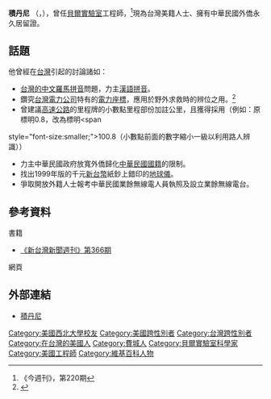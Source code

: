 {{Infobox_Person
| name = 積丹尼
| native_name         = Dan Jacobson
| native_name_lang    = en
|image= WM2007 PreparationDay DanJacobson.jpg
|box_width= 200px
| 性別 = 男
|birth_date= {{Birth date and age|1960|12|16}}
|birth_place=  {{USA}}[[賓夕法尼亞州|賓夕法尼亞州]][[費城|費城]]<ref>Actually "美國費城人，出身伊利諾州" is backwards. If you look at my website, you'll see I was born in Ph. but was raised in Chi. --jidanni 5/2010。住了芝加哥比費城長百倍。 --jidanni 6/2021</ref>
|nationality= {{USA}}
|permanent residency= {{ROC}}
|education= [[西北大学_(美国伊利诺州)|西北大學]]電腦科學[[碩士|碩士]]}}

'''積丹尼''' （{{lang-en|Dan Jacobson}}，{{bd|1960年|12月16日|catIdx=Ji}}），曾任[[貝爾實驗室|貝爾實驗室]]工程師，<ref>《今週刊》，第220期</ref>現為台灣美籍人士、擁有中華民國外僑永久居留證。

==話題==
他曾經在[[台灣|台灣]]引起的討論諸如：
*[[台灣的中文羅馬拼音|台灣的中文羅馬拼音]]問題，力主[[漢語拼音|漢語拼音]]。
*鑽究[[台灣電力公司|台灣電力公司]]特有的[[電力座標|電力座標]]，應用於野外求救時的辨位之用。<ref>{{cite press release|publisher=自由電子報|date=2010年3月7日|title=台灣洋女婿 鑽研電火柱密碼13年|url=http://www.libertytimes.com.tw/2010/new/mar/7/today-life13-3.htm}}</ref>
*曾建議[[高速公路|高速公路]]的里程牌的小數點里程部份加註公里，且獲得採用（例如：原標明0.8，改為標明<span
style="font-size:smaller;">100</span>.8（小數點前面的數字縮小一級以利用路人辨識））
*力主中華民國政府放寬外僑歸化[[中華民國國籍|中華民國國籍]]的限制。
*找出1999年版的千元[[新台幣|新台幣]]紙鈔上錯印的[[commons:Category:Taiwan_$1000_banknote_1999_edition|地球儀]]。
*爭取開放外籍人士報考中華民國業餘無線電人員執照及設立業餘無線電台。

==參考資料==
;書籍
* [https://web.archive.org/web/20070928001046/http://www.newtaiwan.com.tw/bulletinview.jsp?period=366&bulletinid=10501 《新台灣新聞週刊》第366期]

;網頁
<references />

==外部連結==
{{commonscat|Jidanni}}
*[https://www.jidanni.org/ 積丹尼]

{{美国人小作品}}

{{DEFAULTSORT:Ji積}}
[[Category:美國西北大學校友|Category:美國西北大學校友]]
[[Category:美國跨性別者|Category:美國跨性別者]]
[[Category:台灣跨性別者|Category:台灣跨性別者]]
[[Category:在台灣的美國人|Category:在台灣的美國人]]
[[Category:費城人|Category:費城人]]
[[Category:貝爾實驗室科學家|Category:貝爾實驗室科學家]]
[[Category:美國工程師|Category:美國工程師]]
[[Category:維基百科人物|Category:維基百科人物]]